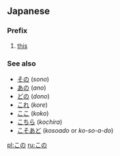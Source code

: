 ==Japanese==

===Prefix===
{{ja-pos|h|prefix|rom=kono}}

# [[this]]

===See also===
*[[その]] (''sono'')
*[[あの]] (''ano'')
*[[どの]] (''dono'')
*[[これ]] (''kore'')
*[[ここ]] (''koko'')
*[[こちら]] (''kochira'')
*[[こそあど]] (''kosoado'' or ''ko-so-a-do'')
<!-- only ko- and -no forms of ko-so-a-do words should be here -->

[[pl:この]]
[[ru:この]]